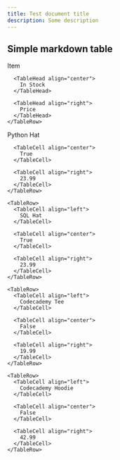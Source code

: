 ```yaml
---
title: Test document title
description: Some description
---
```


## Simple markdown table

<Table>
  <TableHeader>
    <TableRow>
      <TableHead align="left">
        Item
      </TableHead>

      <TableHead align="center">
        In Stock
      </TableHead>

      <TableHead align="right">
        Price
      </TableHead>
    </TableRow>

  </TableHeader>

  <TableBody>
    <TableRow>
      <TableCell align="left">
        Python Hat
      </TableCell>

      <TableCell align="center">
        True
      </TableCell>

      <TableCell align="right">
        23.99
      </TableCell>
    </TableRow>

    <TableRow>
      <TableCell align="left">
        SQL Hat
      </TableCell>

      <TableCell align="center">
        True
      </TableCell>

      <TableCell align="right">
        23.99
      </TableCell>
    </TableRow>

    <TableRow>
      <TableCell align="left">
        Codecademy Tee
      </TableCell>

      <TableCell align="center">
        False
      </TableCell>

      <TableCell align="right">
        19.99
      </TableCell>
    </TableRow>

    <TableRow>
      <TableCell align="left">
        Codecademy Hoodie
      </TableCell>

      <TableCell align="center">
        False
      </TableCell>

      <TableCell align="right">
        42.99
      </TableCell>
    </TableRow>

  </TableBody>
</Table>
